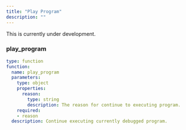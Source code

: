 ```yaml
---
title: "Play Program"
description: ""
---
```


<Warning>This is currently under development.</Warning>

### play_program

```yaml
type: function
function:
  name: play_program
  parameters:
    type: object
    properties:
      reason:
        type: string
        description: The reason for continue to executing program.
    required:
    - reason
  description: Continue executing currently debugged program.
```